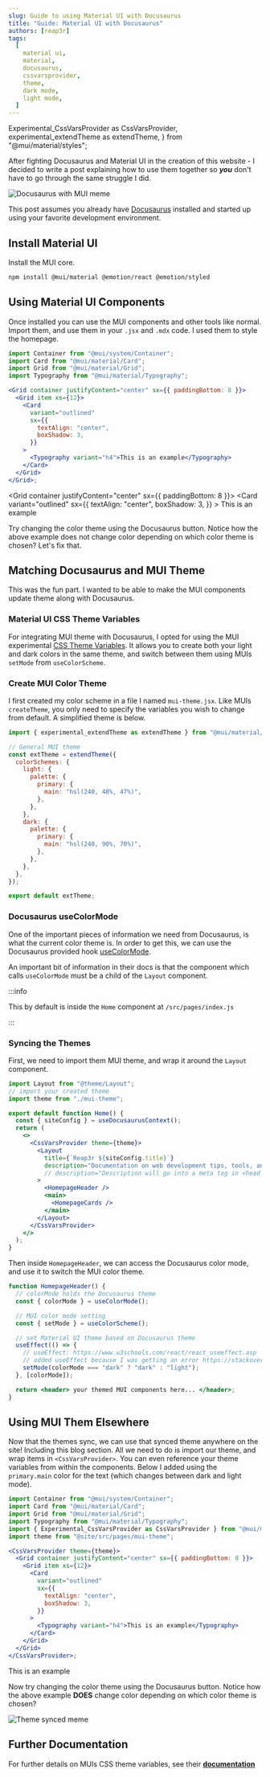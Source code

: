 ```yaml
---
slug: Guide to using Material UI with Docusaurus
title: "Guide: Material UI with Docusaurus"
authors: [reap3r]
tags:
  [
    material ui,
    material,
    docusaurus,
    cssvarsprovider,
    theme,
    dark mode,
    light mode,
  ]
---
```


  Experimental_CssVarsProvider as CssVarsProvider,
  experimental_extendTheme as extendTheme,
} from "@mui/material/styles";

After fighting Docusaurus and Material UI in the creation of this website - I decided to write a post explaining how to use them together so **_you_** don't have to go through the same struggle I did.

<!--truncate-->


<div style={{ textAlign: "center" }}>
  <img src={meme} alt="Docusaurus with MUI meme" style={{ width: 500 }} />
</div>

This post assumes you already have [Docusaurus](https://docusaurus.io/docs/installation) installed and started up using your favorite development environment.

## Install Material UI

Install the MUI core.

```bash
npm install @mui/material @emotion/react @emotion/styled
```

## Using Material UI Components

Once installed you can use the MUI components and other tools like normal. Import them, and use them in your `.jsx` and `.mdx` code. I used them to style the homepage.

```jsx
import Container from "@mui/system/Container";
import Card from "@mui/material/Card";
import Grid from "@mui/material/Grid";
import Typography from "@mui/material/Typography";

<Grid container justifyContent="center" sx={{ paddingBottom: 8 }}>
  <Grid item xs={12}>
    <Card
      variant="outlined"
      sx={{
        textAlign: "center",
        boxShadow: 3,
      }}
    >
      <Typography variant="h4">This is an example</Typography>
    </Card>
  </Grid>
</Grid>;
```

<Grid container justifyContent="center" sx={{ paddingBottom: 8 }}>
  <Grid item xs={12}>
    <Card
      variant="outlined"
      sx={{
        textAlign: "center",
        boxShadow: 3,
      }}
    >
      <Typography variant="h4">This is an example</Typography>
    </Card>
  </Grid>
</Grid>

Try changing the color theme using the Docusaurus button. Notice how the above example does not change color depending on which color theme is chosen? Let's fix that.

## Matching Docusaurus and MUI Theme

This was the fun part. I wanted to be able to make the MUI components update theme along with Docusaurus.

### Material UI CSS Theme Variables

For integrating MUI theme with Docusaurus, I opted for using the MUI experimental [CSS Theme Variables](https://mui.com/material-ui/experimental-api/css-theme-variables/overview/). It allows you to create both your light and dark colors in the same theme, and switch between them using MUIs `setMode` from `useColorScheme`.

### Create MUI Color Theme

I first created my color scheme in a file I named `mui-theme.jsx`. Like MUIs `createTheme`, you only need to specify the variables you wish to change from default. A simplified theme is below.

```jsx title="/src/pages/mui-theme.jsx"
import { experimental_extendTheme as extendTheme } from "@mui/material/styles";

// General MUI theme
const extTheme = extendTheme({
  colorSchemes: {
    light: {
      palette: {
        primary: {
          main: "hsl(240, 48%, 47%)",
        },
      },
    },
    dark: {
      palette: {
        primary: {
          main: "hsl(240, 90%, 70%)",
        },
      },
    },
  },
});

export default extTheme;
```

### Docusaurus useColorMode

One of the important pieces of information we need from Docusaurus, is what the current color theme is. In order to get this, we can use the Docusaurus provided hook [useColorMode](https://docusaurus.io/docs/api/themes/configuration/#use-color-mode).

An important bit of information in their docs is that the component which calls `useColorMode` must be a child of the `Layout` component.

:::info

This by default is inside the `Home` component at `/src/pages/index.js`

:::

### Syncing the Themes

First, we need to import them MUI theme, and wrap it around the `Layout` component.

```jsx title="index.js"
import Layout from "@theme/Layout";
// import your created theme
import theme from "./mui-theme";

export default function Home() {
  const { siteConfig } = useDocusaurusContext();
  return (
    <>
      <CssVarsProvider theme={theme}>
        <Layout
          title={`Reap3r ${siteConfig.title}`}
          description="Documentation on web development tips, tools, and techniques. By Reap3r"
          // description="Description will go into a meta tag in <head />"
        >
          <HomepageHeader />
          <main>
            <HomepageCards />
          </main>
        </Layout>
      </CssVarsProvider>
    </>
  );
}
```

Then inside `HomepageHeader`, we can access the Docusaurus color mode, and use it to switch the MUI color theme.

```jsx title="index.js"
function HomepageHeader() {
  // colorMode holds the Docusaurus theme
  const { colorMode } = useColorMode();

  // MUI color mode setting
  const { setMode } = useColorScheme();

  // set Material UI theme based on Docusaurus theme
  useEffect(() => {
    // useEffect: https://www.w3schools.com/react/react_useeffect.asp
    // added useEffect because I was getting an error https://stackoverflow.com/questions/62336340/cannot-update-a-component-while-rendering-a-different-component-warning
    setMode(colorMode === "dark" ? "dark" : "light");
  }, [colorMode]);

  return <header> your themed MUI components here... </header>;
}
```

## Using MUI Them Elsewhere

Now that the themes sync, we can use that synced theme anywhere on the site! Including this blog section. All we need to do is import our theme, and wrap items in `<CssVarsProvider>`. You can even reference your theme variables from within the components. Below I added using the `primary.main` color for the text (which changes between dark and light mode).

```jsx title="This blog post"
import Container from "@mui/system/Container";
import Card from "@mui/material/Card";
import Grid from "@mui/material/Grid";
import Typography from "@mui/material/Typography";
import { Experimental_CssVarsProvider as CssVarsProvider } from "@mui/material/styles";
import theme from "@site/src/pages/mui-theme";

<CssVarsProvider theme={theme}>
  <Grid container justifyContent="center" sx={{ paddingBottom: 8 }}>
    <Grid item xs={12}>
      <Card
        variant="outlined"
        sx={{
          textAlign: "center",
          boxShadow: 3,
        }}
      >
        <Typography variant="h4">This is an example</Typography>
      </Card>
    </Grid>
  </Grid>
</CssVarsProvider>;
```

<CssVarsProvider theme={theme}>
  <Grid container justifyContent="center" sx={{ paddingBottom: 8 }}>
    <Grid item xs={12}>
      <Card
        variant="outlined"
        sx={{
          textAlign: "center",
          boxShadow: 3,
        }}
      >
        <Typography variant="h4" sx={{ color: "primary.main" }}>
          This is an example
        </Typography>
      </Card>
    </Grid>
  </Grid>
</CssVarsProvider>

Now try changing the color theme using the Docusaurus button. Notice how the above example **DOES** change color depending on which color theme is chosen?


<div style={{ textAlign: "center" }}>
  <img src={meme2} alt="Theme synced meme" style={{ width: 500 }} />
</div>

## Further Documentation

For further details on MUIs CSS theme variables, see their **[documentation](https://mui.com/material-ui/experimental-api/css-theme-variables/customization/)**
